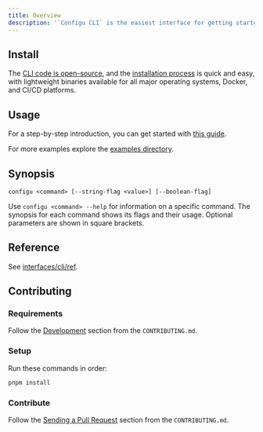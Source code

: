 ```yaml
---
title: Overview
description: '`Configu CLI` is the easiest interface for getting started with Configu. With the command-line interface (CLI), you can easily interact with Configu using a terminal or an automated system, providing you with all the functionality you need to orchestrate your configuration data and beyond.'
---
```


## Install

The [CLI code is open-source](https://github.com/configu/configu/tree/main/packages/cli), and the [installation process](/interfaces/cli/setup) is quick and easy, with lightweight binaries available for all major operating systems, Docker, and CI/CD platforms.

## Usage

For a step-by-step introduction, you can get started with [this guide](/guides/hello-world).

For more examples explore the [examples directory](https://github.com/configu/configu/tree/main/examples).

## Synopsis

```shell
configu <command> [--string-flag <value>] [--boolean-flag]
```

Use `configu <command> --help` for information on a specific command. The synopsis for each command shows its flags and their usage. Optional parameters are shown in square brackets.

## Reference

See [interfaces/cli/ref](/interfaces/cli/ref).

## Contributing

### Requirements

Follow the [Development](https://github.com/configu/configu/blob/main/CONTRIBUTING.md#development) section from the `CONTRIBUTING.md`.

### Setup

Run these commands in order:

```bash
pnpm install
```

### Contribute

Follow the [Sending a Pull Request](https://github.com/configu/configu/blob/main/CONTRIBUTING.md#sending-a-pull-request) section from the `CONTRIBUTING.md`.
